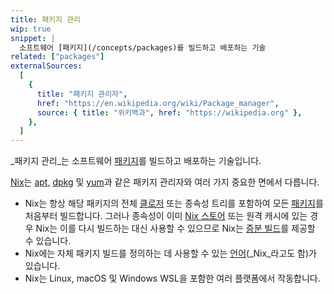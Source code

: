 ```yaml
---
title: 패키지 관리
wip: true
snippet: |
  소프트웨어 [패키지](/concepts/packages)를 빌드하고 배포하는 기술
related: ["packages"]
externalSources:
  [
    {
      title: "패키지 관리자",
      href: "https://en.wikipedia.org/wiki/Package_manager",
      source: { title: "위키백과", href: "https://wikipedia.org" },
    },
  ]
---
```


_패키지 관리_는 소프트웨어 [패키지][packages]를 빌드하고 배포하는 기술입니다.

[Nix]는 [apt], [dpkg] 및 [yum]과 같은 패키지 관리자와 여러 가지 중요한 면에서 다릅니다.

- Nix는 항상 해당 패키지의 전체 [클로저][closure] 또는 종속성 트리를 포함하여 모든 [패키지][packages]를 처음부터 빌드합니다.
  그러나 종속성이 이미 [Nix 스토어][store] 또는 원격 캐시에 있는 경우 Nix는 이를 다시 빌드하는 대신 사용할 수 있으므로 Nix는 [증분 빌드][incremental]를 제공할 수 있습니다.
- Nix에는 자체 패키지 빌드를 정의하는 데 사용할 수 있는 [언어][language](_Nix_라고도 함)가 있습니다.
- Nix는 Linux, macOS 및 Windows WSL을 포함한 여러 플랫폼에서 작동합니다.

[apt]: https://en.wikipedia.org/wiki/APT_(software)
[closure]: /concepts/closures
[dpkg]: https://man7.org/linux/man-pages/man1/dpkg.1.html
[incremental]: /concepts/incremental-builds
[language]: /concepts/nix-language
[nix]: /concepts/nix
[packages]: /concepts/packages
[store]: /concepts/nix-store
[yum]: https://es.wikipedia.org/wiki/Yum_(software)
